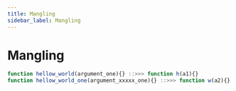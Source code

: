```yaml
---
title: Mangling
sidebar_label: Mangling
---
```


# Mangling

```js
function hellow_world(argument_one){} ::>>> function h(a1){}
function hellow_world_one(argument_xxxxx_one){} ::>>> function w(a2){}
```
